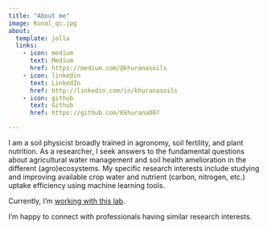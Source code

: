 ```yaml
---
title: "About me"
image: Kunal_qc.jpg
about:
  template: jolla
  links:
    - icon: medium
      text: Medium
      href: https://medium.com/@khuranasoils
    - icon: linkedin
      text: LinkedIn
      href: http://linkedin.com/in/khuranasoils 
    - icon: github
      text: Github
      href: https://github.com/Kkhurana007 

---
```


I am a soil physicist broadly trained in agronomy, soil fertility, and plant nutrition. As a researcher, I seek answers to the fundamental questions about agricultural water management and soil health amelioration in the different (agro)ecosystems. My specific research interests include studying and improving available crop water and nutrient (carbon, nitrogen, etc.) uptake efficiency using machine learning tools. 

Currently, I'm [working with this lab](https://kallenbachcm.wixsite.com/soils/people).

I’m happy to connect with professionals having similar research interests. 


 